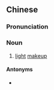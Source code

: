 ==Chinese==
{{zh-forms|s=轻妆|t2=輕粧}}

===Pronunciation===
{{zh-pron
|m=qīngzhuāng
|cat=n
}}

===Noun===
{{zh-noun}}

# [[light]] [[makeup]]

====Antonyms====
* {{zh-l|濃妝}}